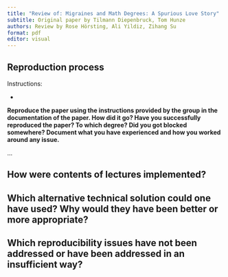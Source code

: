 ```yaml
---
title: "Review of: Migraines and Math Degrees: A Spurious Love Story"
subtitle: Original paper by Tilmann Diepenbruck, Tom Hunze
authors: Review by Rose Hörsting, Ali Yildiz, Zihang Su
format: pdf
editor: visual
---
```


## Reproduction process

Instructions:

-   

**Reproduce the paper using the instructions provided by the group in the documentation of the paper. How did it go? Have you successfully reproduced the paper? To which degree? Did you got blocked somewhere? Document what you have experienced and how you worked around any issue.**

...

## How were contents of lectures implemented?

## Which alternative technical solution could one have used? Why would they have been better or more appropriate?

## Which reproducibility issues have not been addressed or have been addressed in an insufficient way?

